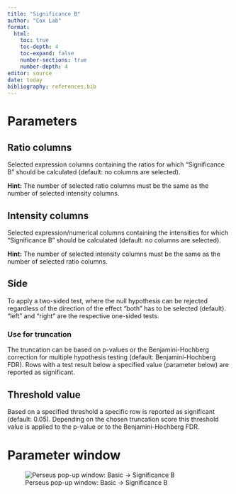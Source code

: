 ```yaml
---
title: "Significance B"
author: "Cox Lab"
format: 
  html:
    toc: true
    toc-depth: 4
    toc-expand: false
    number-sections: true
    number-depth: 4
editor: source
date: today
bibliography: references.bib
---
```


```{=html}
<!-- This comment and the line above it must be preserved when editing this file!
The recommended sections are these, but they may be changed on a case by case basis.
===== Detailed description =====
===== Parameters =====
===== Theoretical background =====
===== Examples =====
Make changes only below this line! -->
```
# Parameters

## Ratio columns

Selected expression columns containing the ratios for which "Significance B" should be calculated (default: no columns are selected).

**Hint:** The number of selected ratio columns must be the same as the number of selected intensity columns.

## Intensity columns

Selected expression/numerical columns containing the intensities for which "Significance B" should be calculated (default: no columns are selected).

**Hint:** The number of selected intensity columns must be the same as the number of selected ratio columns.

## Side

To apply a two-sided test, where the null hypothesis can be rejected regardless of the direction of the effect "both" has to be selected (default). "left" and "right" are the respective one-sided tests.

### Use for truncation

The truncation can be based on p-values or the Benjamini-Hochberg correction for multiple hypothesis testing (default: Benjamini-Hochberg FDR). Rows with a test result below a specified value (parameter below) are reported as significant.

## Threshold value

Based on a specified threshold a specific row is reported as significant (default: 0.05). Depending on the chosen truncation score this threshold value is applied to the p-value or to the Benjamini-Hochberg FDR.

# Parameter window

![Perseus pop-up window: Basic -\> Significance B](images/basic-significance_b-edited.png)
